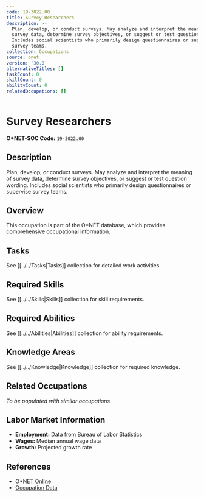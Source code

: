 ```yaml
---
code: 19-3022.00
title: Survey Researchers
description: >-
  Plan, develop, or conduct surveys. May analyze and interpret the meaning of
  survey data, determine survey objectives, or suggest or test question wording.
  Includes social scientists who primarily design questionnaires or supervise
  survey teams.
collection: Occupations
source: onet
version: '30.0'
alternativeTitles: []
taskCount: 0
skillCount: 0
abilityCount: 0
relatedOccupations: []
---
```

# Survey Researchers

**O*NET-SOC Code:** `19-3022.00`

## Description

Plan, develop, or conduct surveys. May analyze and interpret the meaning of survey data, determine survey objectives, or suggest or test question wording. Includes social scientists who primarily design questionnaires or supervise survey teams.

## Overview

This occupation is part of the O*NET database, which provides comprehensive occupational information.

## Tasks

See [[../../Tasks|Tasks]] collection for detailed work activities.

## Required Skills

See [[../../Skills|Skills]] collection for skill requirements.

## Required Abilities

See [[../../Abilities|Abilities]] collection for ability requirements.

## Knowledge Areas

See [[../../Knowledge|Knowledge]] collection for required knowledge.

## Related Occupations

*To be populated with similar occupations*

## Labor Market Information

- **Employment:** Data from Bureau of Labor Statistics
- **Wages:** Median annual wage data
- **Growth:** Projected growth rate

## References

- [O*NET Online](https://www.onetonline.org/link/summary/19-3022.00)
- [Occupation Data](https://www.onetcenter.org/)
